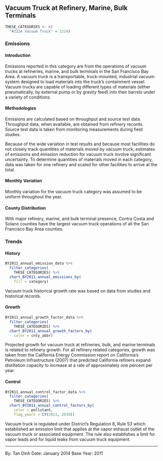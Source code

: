## Vacuum Truck at Refinery, Marine, Bulk Terminals {#petprod-vacuum_truck}

```r
THESE_CATEGORIES <- c(
  "#2224 Vacuum Truck" = 2224)
```

### Emissions

#### Introduction {-}

Emissions reported in this category are from the operations of vacuum trucks at refineries, marine, and bulk terminals in the San Francisco Bay Area. A vacuum truck is a transportable, truck-mounted, industrial vacuum system designed to load materials into the truck’s containment vessel. Vacuum trucks are capable of loading different types of materials (either pneumatically, by external pump or by gravity feed) into their barrels under a variety of conditions.

#### Methodologies {-}

Emissions are calculated based on throughput and source test data. Throughput data, when available, are obtained from refinery records. Source test data is taken from monitoring measurements during field studies.

Because of the wide variation in test results and because most facilities do not closely track quantities of materials moved by vacuum truck, estimates of emissions and emission reduction for vacuum truck involve significant uncertainty. To determine quantities of materials moved in each category, data was taken for one refinery and scaled for other facilities to arrive at the total.

#### Monthly Variation {-}

Monthly variation for the vacuum truck category was assumed to be uniform throughout the year.

#### County Distribution {-}

With major refinery, marine, and bulk terminal presence, Contra Costa and Solano counties have the largest vacuum truck operations of all the San Francisco Bay Area counties.

### Trends 

#### History {-}

```r
BY2011_annual_emission_data %>%
  filter_categories(
    THESE_CATEGORIES) %>%
  chart_BY2011_annual_emissions_by(
    fill = category)
```

Vacuum truck historical growth rate was based on data from studies and historical records.

#### Growth {- #petprod-vacuum_truck-growth}

```r
BY2011_annual_growth_factor_data %>%
  filter_categories(
    THESE_CATEGORIES) %>%
  chart_BY2011_annual_growth_factors_by(
    color = cnty_abbr)
```

Projected growth for vacuum truck at refineries, bulk, and marine terminals is related to refinery growth. For all refinery related categories, growth was taken from the California Energy Commission report on California’s Petroleum Infrastructure (2007) that predicted California refiners expand distillation capacity to increase at a rate of approximately one percent per year.

#### Control {-}

```r
BY2011_annual_control_factor_data %>%
  filter_categories(
    THESE_CATEGORIES) %>%
  chart_BY2011_annual_control_factors_by(
    color = pollutant,
    flag_years = CY(2011, 2030))
```

Vacuum truck is regulated under District’s Regulation 8, Rule 53 which established an emission limit that applies at the vapor exhaust outlet of the vacuum truck or associated equipment. The rule also establishes a limit for vapor leads and for liquid leaks from vacuum truck equipment.

***

By: Tan Dinh
Date: January 2014
Base Year: 2011
